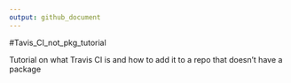 ```yaml
---
output: github_document
---
```


<!-- README.md is generated from README.Rmd. Please edit that file -->
#Tavis_CI_not_pkg_tutorial

Tutorial on what Travis CI is and how to add it to a repo that doesn't have a package